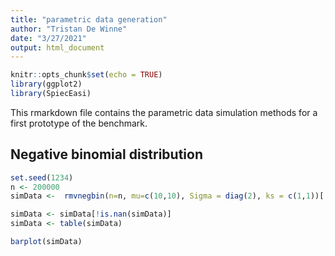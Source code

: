 ```yaml
---
title: "parametric data generation"
author: "Tristan De Winne"
date: "3/27/2021"
output: html_document
---
```


```r
knitr::opts_chunk$set(echo = TRUE)
library(ggplot2)
library(SpiecEasi)
```
This rmarkdown file contains the parametric data simulation methods for a first prototype of the benchmark.

## Negative binomial distribution

```r
set.seed(1234)
n <- 200000
simData <-  rmvnegbin(n=n, mu=c(10,10), Sigma = diag(2), ks = c(1,1))[,1]

simData <- simData[!is.nan(simData)]
simData <- table(simData)

barplot(simData)
```


